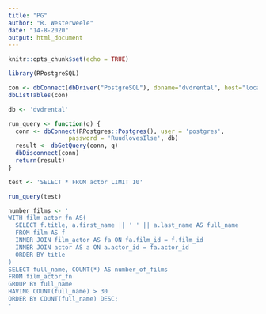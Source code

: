```yaml
---
title: "PG"
author: "R. Westerweele"
date: "14-8-2020"
output: html_document
---
```


```r
knitr::opts_chunk$set(echo = TRUE)
```

```r
library(RPostgreSQL)

con <- dbConnect(dbDriver("PostgreSQL"), dbname="dvdrental", host="localhost", port=5432, user="postgres",password="RuudlovesIlse")
dbListTables(con)

db <- 'dvdrental'

run_query <- function(q) {
  conn <- dbConnect(RPostgres::Postgres(), user = 'postgres',
                 password = 'RuudlovesIlse', db)
  result <- dbGetQuery(conn, q)
  dbDisconnect(conn)
  return(result)
}

test <- 'SELECT * FROM actor LIMIT 10'

run_query(test)
```

```r
number_films <- '
WITH film_actor_fn AS(
  SELECT f.title, a.first_name || ' ' || a.last_name AS full_name
  FROM film AS f
  INNER JOIN film_actor AS fa ON fa.film_id = f.film_id
  INNER JOIN actor AS a ON a.actor_id = fa.actor_id
  ORDER BY title
)
SELECT full_name, COUNT(*) AS number_of_films
FROM film_actor_fn
GROUP BY full_name
HAVING COUNT(full_name) > 30
ORDER BY COUNT(full_name) DESC;
'
```

